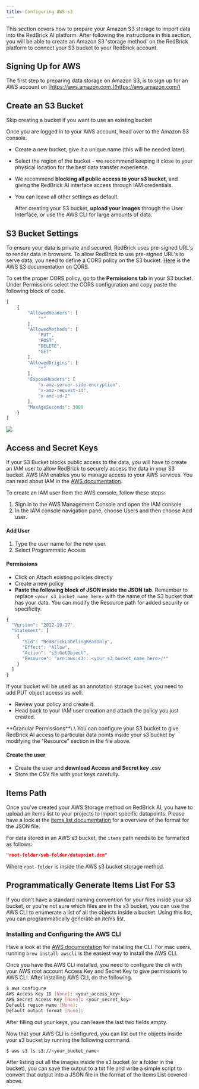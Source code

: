 ```yaml
---
title: Configuring AWS s3
---
```


This section covers how to prepare your Amazon S3 storage to import data into the RedBrick AI platform. After following the instructions in this section, you will be able to create an Amazon S3 'storage method' on the RedBrick platform to connect your S3 bucket to your RedBrick account.

## Signing Up for AWS <a href="#signing-up-for-aws" id="signing-up-for-aws"></a>

The first step to preparing data storage on Amazon S3, is to sign up for an AWS account on [https://aws.amazon.com.](https://aws.amazon.com/)

## Create an S3 Bucket <a href="#create-an-s3-bucket" id="create-an-s3-bucket"></a>

<Note>
Skip creating a bucket if you want to use an existing bucket
</Note>

Once you are logged in to your AWS account, head over to the Amazon S3 console.&#x20;

* Create a new bucket, give it a unique name (this will be needed later).
* Select the region of the bucket - we recommend keeping it close to your physical location for the best data transfer experience.
* We recommend **blocking all public access to your s3 bucket**, and giving the RedBrick AI interface access through IAM credentials. &#x20;
* You can leave all other settings as default.

  After creating your S3 bucket, **upload your images** through the User Interface, or use the AWS CLI for large amounts of data.

## S3 Bucket Settings <a href="#s3-bucket-settings" id="s3-bucket-settings"></a>

To ensure your data is private and secured, RedBrick uses pre-signed URL's to render data in browsers. To allow RedBrick to use pre-signed URL's to serve data, you need to define a CORS policy on the S3 bucket. [Here](https://docs.aws.amazon.com/AmazonS3/latest/dev/cors.html) is the AWS S3 documentation on CORS.

To set the proper CORS policy, go to the **Permissions tab** in your S3 bucket. Under Permissions select the CORS configuration and copy paste the following block of code.

```javascript
[
    {
        "AllowedHeaders": [
            "*"
        ],
        "AllowedMethods": [
            "PUT",
            "POST",
            "DELETE",
            "GET"
        ],
        "AllowedOrigins": [
            "*"
        ],
        "ExposeHeaders": [
            "x-amz-server-side-encryption",
            "x-amz-request-id",
            "x-amz-id-2"
        ],
        "MaxAgeSeconds": 3000
    }
]
```

<Frame caption="CORS Permissions on s3 bucket console">
  <img src="/assets/images/importing-data/import-cloud-data/s3-bucket.png" />
</Frame>

## Access and Secret Keys <a href="#access-and-secret-keys" id="access-and-secret-keys"></a>

If your S3 Bucket blocks public access to the data, you will have to create an IAM user to allow RedBrick to securely access the data in your S3 bucket. AWS IAM enables you to manage access to your AWS services. You can read about IAM in the [AWS documentation](https://docs.aws.amazon.com/IAM/latest/UserGuide/id\_users.html).

To create an IAM user from the AWS console, follow these steps:

1. Sign in to the AWS Management Console and open the IAM console
2. In the IAM console navigation pane, choose Users and then choose Add user.

#### Add User

1. Type the user name for the new user.
2. Select Programmatic Access

#### Permissions

* Click on Attach existing policies directly
* Create a new policy
* **Paste the following block of JSON inside the JSON tab**. Remember to replace `<your_s3_bucket_name_here>` with the name of the S3 bucket that has your data. You can modify the Resource path for added security or specificity.

```javascript
{
  "Version": "2012-10-17",
  "Statement": [
    {
      "Sid": "RedBrickLabelingReadOnly",
      "Effect": "Allow",
      "Action": "s3:GetObject",
      "Resource": "arn:aws:s3:::<your_s3_bucket_name_here>/*"
    }
  ]
}
```

<Note>
If your bucket will be used as an annotation storage bucket, you need to add PUT object access as well.&#x20;
</Note>

* Review your policy and create it.
* Head back to your IAM user creation and attach the policy you just created.

<Note>
**Granular Permissions**\
\
You can configure your S3 bucket to give RedBrick AI access to particular data points inside your s3 bucket by modifying the "Resource" section in the file above.&#x20;
</Note>

#### Create the user

* Create the user and **download Access and Secret key .csv**
* Store the CSV file with your keys carefully.

## Items Path

Once you've created your AWS Storage method on RedBrick AI, you have to upload an items list to your projects to import specific datapoints. Please have a look at the [items list documentation](../import-cloud-data/creating-an-items-list.md) for a overview of the format for the JSON file.&#x20;

For data stored in an AWS s3 bucket, the `items` path needs to be formatted as follows:&#x20;

```json
"root-folder/sub-folder/datapoint.dcm"
```

Where `root-folder` is inside the AWS s3 bucket storage method.

## Programmatically Generate Items List For S3

If you don't have a standard naming convention for your files inside your s3 bucket, or you're not sure which files are in the s3 bucket, you can use the AWS CLI to enumerate a list of all the objects inside a bucket. Using this list, you can programmatically generate an items list.

### Installing and Configuring the AWS CLI <a href="#installing-and-configuring-the-aws-cli" id="installing-and-configuring-the-aws-cli"></a>

Have a look at the [AWS documentation](https://docs.aws.amazon.com/cli/latest/userguide/install-cliv2.html) for installing the CLI. For mac users, running `brew install awscli` is the easiest way to install the AWS CLI.

Once you have the AWS CLI installed, you need to configure the cli with your AWS root account Access Key and Secret Key to give permissions to AWS CLI. After installing AWS CLI, do the following.

```bash
$ aws configure
AWS Access Key ID [None]: <your_access_key>
AWS Secret Access Key [None]: <your_secret_key>
Default region name [None]:
Default output format [None]:
```

After filling out your keys, you can leave the last two fields empty.

Now that your AWS CLI is configured, you can list out the objects inside your s3 bucket by running the following command.

```bash
$ aws s3 ls s3://<your_bucket_name>
```

After listing out all the images inside the s3 bucket (or a folder in the bucket), you can save the output to a txt file and write a simple script to convert that output into a JSON file in the format of the Items List covered above.
